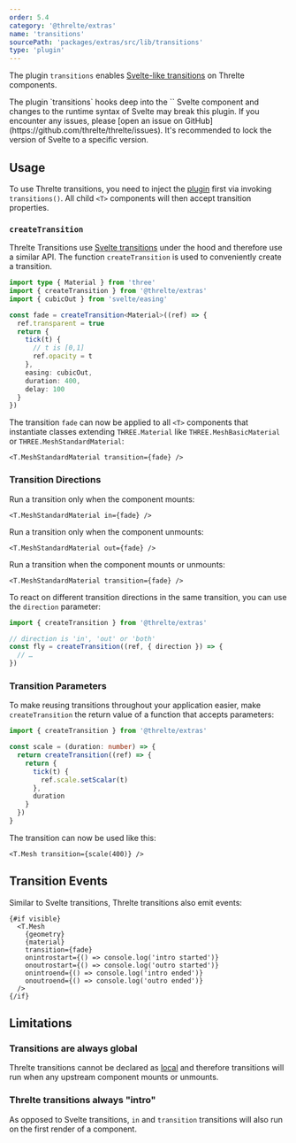 ```yaml
---
order: 5.4
category: '@threlte/extras'
name: 'transitions'
sourcePath: 'packages/extras/src/lib/transitions'
type: 'plugin'
---
```


The plugin `transitions` enables [Svelte-like transitions](https://svelte.dev/docs#template-syntax-element-directives-transition-fn) on Threlte components.

<Example
  path="extras/transitions"
  showFile="Cube.svelte"
/>

<Tip type="experimental">
	The plugin `transitions` hooks deep into the `<T>` Svelte component and changes to the runtime syntax of Svelte may break this plugin. If you encounter any issues, please [open an issue on GitHub](https://github.com/threlte/threlte/issues). It's recommended to lock the version of Svelte to a specific version.
</Tip>

## Usage

To use Threlte transitions, you need to inject the [plugin](/docs/reference/core/plugins) first via invoking `transitions()`. All child `<T>` components will then accept transition properties.

### `createTransition`

Threlte Transitions use [Svelte transitions](https://svelte.dev/docs#template-syntax-element-directives-transition-fn-custom-transition-functions) under the hood and therefore use a similar API. The function `createTransition` is used to conveniently create a transition.

```ts
import type { Material } from 'three'
import { createTransition } from '@threlte/extras'
import { cubicOut } from 'svelte/easing'

const fade = createTransition<Material>((ref) => {
  ref.transparent = true
  return {
    tick(t) {
      // t is [0,1]
      ref.opacity = t
    },
    easing: cubicOut,
    duration: 400,
    delay: 100
  }
})
```

The transition `fade` can now be applied to all `<T>` components that instantiate classes extending `THREE.Material` like `THREE.MeshBasicMaterial` or `THREE.MeshStandardMaterial`:

```svelte
<T.MeshStandardMaterial transition={fade} />
```

### Transition Directions

Run a transition only when the component mounts:

```svelte
<T.MeshStandardMaterial in={fade} />
```

Run a transition only when the component unmounts:

```svelte
<T.MeshStandardMaterial out={fade} />
```

Run a transition when the component mounts or unmounts:

```svelte
<T.MeshStandardMaterial transition={fade} />
```

To react on different transition directions in the same transition, you can use the `direction` parameter:

```ts
import { createTransition } from '@threlte/extras'

// direction is 'in', 'out' or 'both'
const fly = createTransition((ref, { direction }) => {
  // …
})
```

### Transition Parameters

To make reusing transitions throughout your application easier, make `createTransition` the return value of a function that accepts parameters:

```ts
import { createTransition } from '@threlte/extras'

const scale = (duration: number) => {
  return createTransition((ref) => {
    return {
      tick(t) {
        ref.scale.setScalar(t)
      },
      duration
    }
  })
}
```

The transition can now be used like this:

```svelte
<T.Mesh transition={scale(400)} />
```

## Transition Events

Similar to Svelte transitions, Threlte transitions also emit events:

```svelte
{#if visible}
  <T.Mesh
    {geometry}
    {material}
    transition={fade}
    onintrostart={() => console.log('intro started')}
    onoutrostart={() => console.log('outro started')}
    onintroend={() => console.log('intro ended')}
    onoutroend={() => console.log('outro ended')}
  />
{/if}
```

## Limitations

### Transitions are always global

Threlte transitions cannot be declared as [local](https://svelte.dev/docs#template-syntax-element-directives-transition-fn) and therefore transitions will run when any upstream component mounts or unmounts.

### Threlte transitions always "intro"

As opposed to Svelte transitions, `in` and `transition` transitions will also run on the first render of a component.
